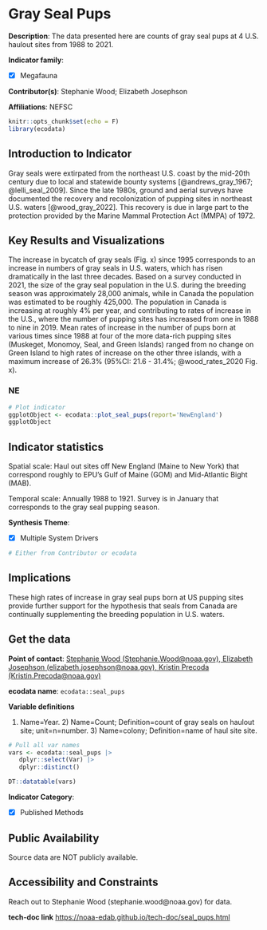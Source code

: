 # Gray Seal Pups {#seal_pups}

**Description**: The data presented here are counts of gray seal pups at 4 U.S. haulout sites from 1988 to 2021.

**Indicator family**: 

- [X] Megafauna


**Contributor(s)**: Stephanie Wood; Elizabeth Josephson

**Affiliations**: NEFSC

```r
knitr::opts_chunk$set(echo = F)
library(ecodata)
```
## Introduction to Indicator
Gray seals were extirpated from the northeast U.S. coast by the mid-20th century due to local and statewide bounty systems [@andrews_gray_1967;  @lelli_seal_2009]. Since the late 1980s, ground and aerial surveys have documented the recovery and recolonization of pupping sites in northeast U.S. waters [@wood_gray_2022]. This recovery is due in large part to the protection provided by the Marine Mammal Protection Act (MMPA) of 1972.

## Key Results and Visualizations
The increase in bycatch of gray seals (Fig. x) since 1995 corresponds to an increase in numbers of gray seals in U.S. waters, which has risen dramatically in the last three decades. Based on a survey conducted in 2021, the size of the gray seal population in the U.S. during the breeding season was approximately 28,000 animals, while in Canada the population was estimated to be roughly 425,000. The population in Canada is increasing at roughly 4% per year, and contributing to rates of increase in the U.S., where the number of pupping sites has increased from one in 1988 to nine in 2019.
Mean rates of increase in the number of pups born at various times since 1988 at four of the more data-rich pupping sites (Muskeget, Monomoy, Seal, and Green Islands) ranged from no change on Green Island to high rates of increase on the other three islands, with a maximum increase of 26.3% (95%CI: 21.6 - 31.4%; @wood_rates_2020 Fig. x).

### NE

```r
# Plot indicator
ggplotObject <- ecodata::plot_seal_pups(report='NewEngland')
ggplotObject
```


## Indicator statistics 
Spatial scale: Haul out sites off New England (Maine to New York) that correspond roughly to EPU’s Gulf of Maine (GOM) and Mid-Atlantic Bight (MAB).

Temporal scale: Annually 1988 to 1921. Survey is in January that corresponds to the gray seal pupping season.

**Synthesis Theme**:

- [X] Multiple System Drivers


```r
# Either from Contributor or ecodata
```

## Implications
These high rates of increase in gray seal pups born at US pupping sites provide further support for the hypothesis that seals from Canada are continually supplementing the breeding population in U.S. waters.

## Get the data

**Point of contact**: [Stephanie Wood (Stephanie.Wood@noaa.gov), Elizabeth Josephson (elizabeth.josephson@noaa.gov), Kristin Precoda (Kristin.Precoda@noaa.gov)](mailto:Stephanie Wood (Stephanie.Wood@noaa.gov), Elizabeth Josephson (elizabeth.josephson@noaa.gov), Kristin Precoda (Kristin.Precoda@noaa.gov)){.email}

**ecodata name**: `ecodata::seal_pups`

**Variable definitions**

1) Name=Year. 2) Name=Count; Definition=count of gray seals on haulout site; unit=n=number. 3) Name=colony; Definition=name of haul site site.

```r
# Pull all var names
vars <- ecodata::seal_pups |>
   dplyr::select(Var) |>
   dplyr::distinct()

DT::datatable(vars)
```
**Indicator Category**:

- [X] Published Methods


## Public Availability

Source data are NOT publicly available.

## Accessibility and Constraints

Reach out to Stephanie Wood (stephanie.wood@noaa.gov) for data.

**tech-doc link**
<https://noaa-edab.github.io/tech-doc/seal_pups.html>

